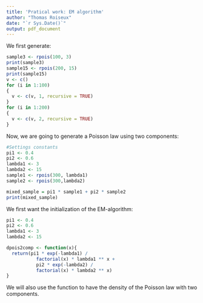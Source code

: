 ```yaml
---
title: 'Pratical work: EM algorithm'
author: "Thomas Roiseux"
date: "`r Sys.Date()`"
output: pdf_document
---
```

\part{Simulation}
We first generate:
\begin{enumerate}
\item A sample of \(n=100\) observations with a Poisson law using \(\lambda=3\).
\item A sample of \(n=200\) observations with a Poisson law using \(\lambda=15\).
\item A vector of \(300\) coordinates, which the 100 first are 1 and the others are 2.
\end{enumerate}
```r
sample3 <- rpois(100, 3)
print(sample3)
sample15 <- rpois(200, 15)
print(sample15)
v <- c()
for (i in 1:100)
{
  v <- c(v, 1, recursive = TRUE)
}
for (i in 1:200)
{
  v <- c(v, 2, recursive = TRUE)
}
```

Now, we are going to generate a Poisson law using two components:
```r
#Settings constants
pi1 <- 0.4
pi2 <- 0.6
lambda1 <- 3
lambda2 <- 15
sample1 <- rpois(300, lambda1)
sample2 <- rpois(300,lambda2)

mixed_sample = pi1 * sample1 + pi2 * sample2
print(mixed_sample)
```
\clearpage
\part{EM-algorithm}
\section{Initialization}
We first want the initialization of the EM-algorithm:
```r
pi1 <- 0.4
pi2 <- 0.6
lambda1 <- 3
lambda2 <- 15

dpois2comp <- function(x){
  return(pi1 * exp(-lambda1) /
           factorial(x) * lambda1 ** x +
           pi2 * exp(-lambda2) / 
           factorial(x) * lambda2 ** x)
}
```
We will also use the \verb|dpois2comp| function to have the density
of the Poisson law with two components.
\section{Estimation}